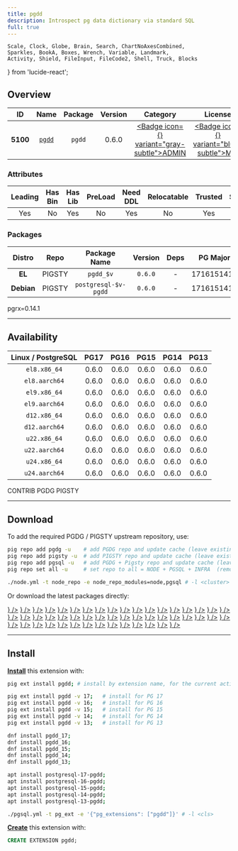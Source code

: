 ```yaml
---
title: pgdd
description: Introspect pg data dictionary via standard SQL
full: true
---
```


    Scale, Clock, Globe, Brain, Search, ChartNoAxesCombined,
    Sparkles, BookA, Boxes, Wrench, Variable, Landmark,
    Activity, Shield, FileInput, FileCode2, Shell, Truck, Blocks
} from 'lucide-react';

## Overview

| <TooltipIconButton tooltip="Extension unique identifier" side="top">ID</TooltipIconButton> | <TooltipIconButton tooltip="Extension name" side="top">Name</TooltipIconButton> | <TooltipIconButton tooltip="Package name for installation" side="top">Package</TooltipIconButton> | <TooltipIconButton tooltip="Latest available extension version" side="top">Version</TooltipIconButton> | <TooltipIconButton tooltip="Extension category" side="top">Category</TooltipIconButton> | <TooltipIconButton tooltip="Open source license" side="top">License</TooltipIconButton> | <TooltipIconButton tooltip="Programming language" side="top">Lang</TooltipIconButton> |
|:--------:|:--------:|:----------:|:--------------:|:---------------------------------------:|:------------------------------------------------------:|:----:|
| **5100** | [`pgdd`](https://github.com/rustprooflabs/pgdd) | `pgdd` | 0.6.0 | <a href="/ext/admin" className="no-underline"><Badge icon={<Landmark />} variant="gray-subtle">ADMIN</Badge></a> | <a href="/ext/list/license#mit" className="no-underline"><Badge icon={<Scale />} variant="blue-subtle">MIT</Badge></a> | <a href="/ext/list/lang#rust"><Badge icon={<FileCode2 />} variant="amber-subtle">Rust</Badge></a> |

### Attributes

| <TooltipIconButton tooltip="The Primary Leading extension in the Package" side="top">Leading</TooltipIconButton> | <TooltipIconButton tooltip="Contains binary utils" side="top">Has Bin</TooltipIconButton> | <TooltipIconButton tooltip="Contains .so shared library files" side="top">Has Lib</TooltipIconButton> | <TooltipIconButton tooltip="Requires preloading via shared_preload_libraries" side="top">PreLoad</TooltipIconButton> | <TooltipIconButton tooltip="Requires CREATE EXTENSION DDL command" side="top">Need DDL</TooltipIconButton> | <TooltipIconButton tooltip="Can be installed in any schema" side="top">Relocatable</TooltipIconButton> | <TooltipIconButton tooltip="Can be created by non-superuser" side="top">Trusted</TooltipIconButton> | <TooltipIconButton tooltip="Schemas used by this extension" side="top">Schemas</TooltipIconButton> |
|:-------:|:-------:|:-------:|:-------:|:--------:|:-----------:|:-------:|:-------:|
| Yes | No | Yes | No | Yes | No | Yes | `dd` |

### Packages

| <TooltipIconButton tooltip="Linux distribution family, EL or Debian" side="top">Distro</TooltipIconButton> | <TooltipIconButton tooltip="Package repository" side="top">Repo</TooltipIconButton> | <TooltipIconButton tooltip="The RPM/DEB Package Name Pattern (replace $v with real pg major)" side="top">Package Name</TooltipIconButton> | <TooltipIconButton tooltip="Latest package version" side="top">Version</TooltipIconButton> | <TooltipIconButton tooltip="RPM/DEB Package dependencies" side="top">Deps</TooltipIconButton> | <TooltipIconButton tooltip="Available in these PostgreSQL Major Versions" side="top">PG Major</TooltipIconButton> |
|:----------:|:--------:|:------------------------:|:-----------:|:------------:|:------------------:|
|   **EL**   | <Badge variant="amber-subtle"><span className="font-bold">PIGSTY</span></Badge> | `pgdd_$v` | `0.6.0` | - | <Badge variant="green-subtle">17</Badge><Badge variant="green-subtle">16</Badge><Badge variant="green-subtle">15</Badge><Badge variant="green-subtle">14</Badge><Badge variant="green-subtle">13</Badge> |
| **Debian** | <Badge variant="amber-subtle"><span className="font-bold">PIGSTY</span></Badge> | `postgresql-$v-pgdd` | `0.6.0` | - | <Badge variant="green-subtle">17</Badge><Badge variant="green-subtle">16</Badge><Badge variant="green-subtle">15</Badge><Badge variant="green-subtle">14</Badge><Badge variant="green-subtle">13</Badge> |


<Callout title="Comments" type="info">
    pgrx=0.14.1
</Callout>


------

## Availability

| <TooltipIconButton tooltip="Linux Distro Arch / PostgreSQL Major Version" side="top">Linux / PostgreSQL </TooltipIconButton> | **PG17** | **PG16** | **PG15** | **PG14** | **PG13** |
|:-----:|:-----:|:-----:|:-----:|:-----:|:-----:|
| `el8.x86_64` | <Badge variant="amber-subtle">0.6.0</Badge> | <Badge variant="amber-subtle">0.6.0</Badge> | <Badge variant="amber-subtle">0.6.0</Badge> | <Badge variant="amber-subtle">0.6.0</Badge> | <Badge variant="amber-subtle">0.6.0</Badge> |
| `el8.aarch64` | <Badge variant="amber-subtle">0.6.0</Badge> | <Badge variant="amber-subtle">0.6.0</Badge> | <Badge variant="amber-subtle">0.6.0</Badge> | <Badge variant="amber-subtle">0.6.0</Badge> | <Badge variant="amber-subtle">0.6.0</Badge> |
| `el9.x86_64` | <Badge variant="amber-subtle">0.6.0</Badge> | <Badge variant="amber-subtle">0.6.0</Badge> | <Badge variant="amber-subtle">0.6.0</Badge> | <Badge variant="amber-subtle">0.6.0</Badge> | <Badge variant="amber-subtle">0.6.0</Badge> |
| `el9.aarch64` | <Badge variant="amber-subtle">0.6.0</Badge> | <Badge variant="amber-subtle">0.6.0</Badge> | <Badge variant="amber-subtle">0.6.0</Badge> | <Badge variant="amber-subtle">0.6.0</Badge> | <Badge variant="amber-subtle">0.6.0</Badge> |
| `d12.x86_64` | <Badge variant="amber-subtle">0.6.0</Badge> | <Badge variant="amber-subtle">0.6.0</Badge> | <Badge variant="amber-subtle">0.6.0</Badge> | <Badge variant="amber-subtle">0.6.0</Badge> | <Badge variant="amber-subtle">0.6.0</Badge> |
| `d12.aarch64` | <Badge variant="amber-subtle">0.6.0</Badge> | <Badge variant="amber-subtle">0.6.0</Badge> | <Badge variant="amber-subtle">0.6.0</Badge> | <Badge variant="amber-subtle">0.6.0</Badge> | <Badge variant="amber-subtle">0.6.0</Badge> |
| `u22.x86_64` | <Badge variant="amber-subtle">0.6.0</Badge> | <Badge variant="amber-subtle">0.6.0</Badge> | <Badge variant="amber-subtle">0.6.0</Badge> | <Badge variant="amber-subtle">0.6.0</Badge> | <Badge variant="amber-subtle">0.6.0</Badge> |
| `u22.aarch64` | <Badge variant="amber-subtle">0.6.0</Badge> | <Badge variant="amber-subtle">0.6.0</Badge> | <Badge variant="amber-subtle">0.6.0</Badge> | <Badge variant="amber-subtle">0.6.0</Badge> | <Badge variant="amber-subtle">0.6.0</Badge> |
| `u24.x86_64` | <Badge variant="amber-subtle">0.6.0</Badge> | <Badge variant="amber-subtle">0.6.0</Badge> | <Badge variant="amber-subtle">0.6.0</Badge> | <Badge variant="amber-subtle">0.6.0</Badge> | <Badge variant="amber-subtle">0.6.0</Badge> |
| `u24.aarch64` | <Badge variant="amber-subtle">0.6.0</Badge> | <Badge variant="amber-subtle">0.6.0</Badge> | <Badge variant="amber-subtle">0.6.0</Badge> | <Badge variant="amber-subtle">0.6.0</Badge> | <Badge variant="amber-subtle">0.6.0</Badge> |

<Badge variant="green-subtle"><span className="font-black">CONTRIB</span></Badge> <Badge variant="blue-subtle"><span className="font-black">PGDG</span></Badge> <Badge variant="amber-subtle"><span className="font-black">PIGSTY</span></Badge>

------

## Download

To add the required PGDG / PIGSTY upstream repository, use:

```bash tab="pig"
pig repo add pgdg -u    # add PGDG repo and update cache (leave existing repos)
pig repo add pigsty -u  # add PIGSTY repo and update cache (leave existing repos)
pig repo add pgsql -u   # add PGDG + Pigsty repo and update cache (leave existing repos)
pig repo set all -u     # set repo to all = NODE + PGSQL + INFRA  (remove existing repos)
```
```bash tab="pigsty"
./node.yml -t node_repo -e node_repo_modules=node,pgsql # -l <cluster>
```

Or download the latest packages directly:

<Files>
    <Folder name="el8.x86_64">
        <a href="https://repo.pigsty.io/yum/pgsql/el8.x86_64/pgdd_17-0.6.0-1PIGSTY.el8.x86_64.rpm"><File name="pgdd_17-0.6.0-1PIGSTY.el8.x86_64.rpm" icon={<Package className="text-emerald-500" />} /></a>
        <a href="https://repo.pigsty.io/yum/pgsql/el8.x86_64/pgdd_16-0.6.0-1PIGSTY.el8.x86_64.rpm"><File name="pgdd_16-0.6.0-1PIGSTY.el8.x86_64.rpm" icon={<Package className="text-emerald-500" />} /></a>
        <a href="https://repo.pigsty.io/yum/pgsql/el8.x86_64/pgdd_15-0.6.0-1PIGSTY.el8.x86_64.rpm"><File name="pgdd_15-0.6.0-1PIGSTY.el8.x86_64.rpm" icon={<Package className="text-emerald-500" />} /></a>
        <a href="https://repo.pigsty.io/yum/pgsql/el8.x86_64/pgdd_14-0.6.0-1PIGSTY.el8.x86_64.rpm"><File name="pgdd_14-0.6.0-1PIGSTY.el8.x86_64.rpm" icon={<Package className="text-emerald-500" />} /></a>
        <a href="https://repo.pigsty.io/yum/pgsql/el8.x86_64/pgdd_13-0.6.0-1PIGSTY.el8.x86_64.rpm"><File name="pgdd_13-0.6.0-1PIGSTY.el8.x86_64.rpm" icon={<Package className="text-emerald-500" />} /></a>
    </Folder>
    <Folder name="el8.aarch64">
        <a href="https://repo.pigsty.io/yum/pgsql/el8.aarch64/pgdd_17-0.6.0-1PIGSTY.el8.aarch64.rpm"><File name="pgdd_17-0.6.0-1PIGSTY.el8.aarch64.rpm" icon={<Package className="text-orange-500" />} /></a>
        <a href="https://repo.pigsty.io/yum/pgsql/el8.aarch64/pgdd_16-0.6.0-1PIGSTY.el8.aarch64.rpm"><File name="pgdd_16-0.6.0-1PIGSTY.el8.aarch64.rpm" icon={<Package className="text-orange-500" />} /></a>
        <a href="https://repo.pigsty.io/yum/pgsql/el8.aarch64/pgdd_15-0.6.0-1PIGSTY.el8.aarch64.rpm"><File name="pgdd_15-0.6.0-1PIGSTY.el8.aarch64.rpm" icon={<Package className="text-orange-500" />} /></a>
        <a href="https://repo.pigsty.io/yum/pgsql/el8.aarch64/pgdd_14-0.6.0-1PIGSTY.el8.aarch64.rpm"><File name="pgdd_14-0.6.0-1PIGSTY.el8.aarch64.rpm" icon={<Package className="text-orange-500" />} /></a>
        <a href="https://repo.pigsty.io/yum/pgsql/el8.aarch64/pgdd_13-0.6.0-1PIGSTY.el8.aarch64.rpm"><File name="pgdd_13-0.6.0-1PIGSTY.el8.aarch64.rpm" icon={<Package className="text-orange-500" />} /></a>
    </Folder>
    <Folder name="el9.x86_64">
        <a href="https://repo.pigsty.io/yum/pgsql/el9.x86_64/pgdd_17-0.6.0-1PIGSTY.el9.x86_64.rpm"><File name="pgdd_17-0.6.0-1PIGSTY.el9.x86_64.rpm" icon={<Package className="text-emerald-500" />} /></a>
        <a href="https://repo.pigsty.io/yum/pgsql/el9.x86_64/pgdd_16-0.6.0-1PIGSTY.el9.x86_64.rpm"><File name="pgdd_16-0.6.0-1PIGSTY.el9.x86_64.rpm" icon={<Package className="text-emerald-500" />} /></a>
        <a href="https://repo.pigsty.io/yum/pgsql/el9.x86_64/pgdd_15-0.6.0-1PIGSTY.el9.x86_64.rpm"><File name="pgdd_15-0.6.0-1PIGSTY.el9.x86_64.rpm" icon={<Package className="text-emerald-500" />} /></a>
        <a href="https://repo.pigsty.io/yum/pgsql/el9.x86_64/pgdd_14-0.6.0-1PIGSTY.el9.x86_64.rpm"><File name="pgdd_14-0.6.0-1PIGSTY.el9.x86_64.rpm" icon={<Package className="text-emerald-500" />} /></a>
        <a href="https://repo.pigsty.io/yum/pgsql/el9.x86_64/pgdd_13-0.6.0-1PIGSTY.el9.x86_64.rpm"><File name="pgdd_13-0.6.0-1PIGSTY.el9.x86_64.rpm" icon={<Package className="text-emerald-500" />} /></a>
    </Folder>
    <Folder name="el9.aarch64">
        <a href="https://repo.pigsty.io/yum/pgsql/el9.aarch64/pgdd_17-0.6.0-1PIGSTY.el9.aarch64.rpm"><File name="pgdd_17-0.6.0-1PIGSTY.el9.aarch64.rpm" icon={<Package className="text-orange-500" />} /></a>
        <a href="https://repo.pigsty.io/yum/pgsql/el9.aarch64/pgdd_16-0.6.0-1PIGSTY.el9.aarch64.rpm"><File name="pgdd_16-0.6.0-1PIGSTY.el9.aarch64.rpm" icon={<Package className="text-orange-500" />} /></a>
        <a href="https://repo.pigsty.io/yum/pgsql/el9.aarch64/pgdd_15-0.6.0-1PIGSTY.el9.aarch64.rpm"><File name="pgdd_15-0.6.0-1PIGSTY.el9.aarch64.rpm" icon={<Package className="text-orange-500" />} /></a>
        <a href="https://repo.pigsty.io/yum/pgsql/el9.aarch64/pgdd_14-0.6.0-1PIGSTY.el9.aarch64.rpm"><File name="pgdd_14-0.6.0-1PIGSTY.el9.aarch64.rpm" icon={<Package className="text-orange-500" />} /></a>
        <a href="https://repo.pigsty.io/yum/pgsql/el9.aarch64/pgdd_13-0.6.0-1PIGSTY.el9.aarch64.rpm"><File name="pgdd_13-0.6.0-1PIGSTY.el9.aarch64.rpm" icon={<Package className="text-orange-500" />} /></a>
    </Folder>
    <Folder name="d12.x86_64">
        <a href="https://repo.pigsty.io/apt/pgsql/bookworm/pool/main/p/pgdd/postgresql-17-pgdd_0.6.0-1PIGSTY~bookworm_amd64.deb"><File name="postgresql-17-pgdd_0.6.0-1PIGSTY~bookworm_amd64.deb" icon={<Box className="text-emerald-500" />} /></a>
        <a href="https://repo.pigsty.io/apt/pgsql/bookworm/pool/main/p/pgdd/postgresql-16-pgdd_0.6.0-1PIGSTY~bookworm_amd64.deb"><File name="postgresql-16-pgdd_0.6.0-1PIGSTY~bookworm_amd64.deb" icon={<Box className="text-emerald-500" />} /></a>
        <a href="https://repo.pigsty.io/apt/pgsql/bookworm/pool/main/p/pgdd/postgresql-15-pgdd_0.6.0-1PIGSTY~bookworm_amd64.deb"><File name="postgresql-15-pgdd_0.6.0-1PIGSTY~bookworm_amd64.deb" icon={<Box className="text-emerald-500" />} /></a>
        <a href="https://repo.pigsty.io/apt/pgsql/bookworm/pool/main/p/pgdd/postgresql-14-pgdd_0.6.0-1PIGSTY~bookworm_amd64.deb"><File name="postgresql-14-pgdd_0.6.0-1PIGSTY~bookworm_amd64.deb" icon={<Box className="text-emerald-500" />} /></a>
        <a href="https://repo.pigsty.io/apt/pgsql/bookworm/pool/main/p/pgdd/postgresql-13-pgdd_0.6.0-1PIGSTY~bookworm_amd64.deb"><File name="postgresql-13-pgdd_0.6.0-1PIGSTY~bookworm_amd64.deb" icon={<Box className="text-emerald-500" />} /></a>
    </Folder>
    <Folder name="d12.aarch64">
        <a href="https://repo.pigsty.io/apt/pgsql/bookworm/pool/main/p/pgdd/postgresql-17-pgdd_0.6.0-1PIGSTY~bookworm_arm64.deb"><File name="postgresql-17-pgdd_0.6.0-1PIGSTY~bookworm_arm64.deb" icon={<Box className="text-orange-500" />} /></a>
        <a href="https://repo.pigsty.io/apt/pgsql/bookworm/pool/main/p/pgdd/postgresql-16-pgdd_0.6.0-1PIGSTY~bookworm_arm64.deb"><File name="postgresql-16-pgdd_0.6.0-1PIGSTY~bookworm_arm64.deb" icon={<Box className="text-orange-500" />} /></a>
        <a href="https://repo.pigsty.io/apt/pgsql/bookworm/pool/main/p/pgdd/postgresql-15-pgdd_0.6.0-1PIGSTY~bookworm_arm64.deb"><File name="postgresql-15-pgdd_0.6.0-1PIGSTY~bookworm_arm64.deb" icon={<Box className="text-orange-500" />} /></a>
        <a href="https://repo.pigsty.io/apt/pgsql/bookworm/pool/main/p/pgdd/postgresql-14-pgdd_0.6.0-1PIGSTY~bookworm_arm64.deb"><File name="postgresql-14-pgdd_0.6.0-1PIGSTY~bookworm_arm64.deb" icon={<Box className="text-orange-500" />} /></a>
        <a href="https://repo.pigsty.io/apt/pgsql/bookworm/pool/main/p/pgdd/postgresql-13-pgdd_0.6.0-1PIGSTY~bookworm_arm64.deb"><File name="postgresql-13-pgdd_0.6.0-1PIGSTY~bookworm_arm64.deb" icon={<Box className="text-orange-500" />} /></a>
    </Folder>
    <Folder name="u22.x86_64">
        <a href="https://repo.pigsty.io/apt/pgsql/jammy/pool/main/p/pgdd/postgresql-17-pgdd_0.6.0-1PIGSTY~jammy_amd64.deb"><File name="postgresql-17-pgdd_0.6.0-1PIGSTY~jammy_amd64.deb" icon={<Box className="text-emerald-500" />} /></a>
        <a href="https://repo.pigsty.io/apt/pgsql/jammy/pool/main/p/pgdd/postgresql-16-pgdd_0.6.0-1PIGSTY~jammy_amd64.deb"><File name="postgresql-16-pgdd_0.6.0-1PIGSTY~jammy_amd64.deb" icon={<Box className="text-emerald-500" />} /></a>
        <a href="https://repo.pigsty.io/apt/pgsql/jammy/pool/main/p/pgdd/postgresql-15-pgdd_0.6.0-1PIGSTY~jammy_amd64.deb"><File name="postgresql-15-pgdd_0.6.0-1PIGSTY~jammy_amd64.deb" icon={<Box className="text-emerald-500" />} /></a>
        <a href="https://repo.pigsty.io/apt/pgsql/jammy/pool/main/p/pgdd/postgresql-14-pgdd_0.6.0-1PIGSTY~jammy_amd64.deb"><File name="postgresql-14-pgdd_0.6.0-1PIGSTY~jammy_amd64.deb" icon={<Box className="text-emerald-500" />} /></a>
        <a href="https://repo.pigsty.io/apt/pgsql/jammy/pool/main/p/pgdd/postgresql-13-pgdd_0.6.0-1PIGSTY~jammy_amd64.deb"><File name="postgresql-13-pgdd_0.6.0-1PIGSTY~jammy_amd64.deb" icon={<Box className="text-emerald-500" />} /></a>
    </Folder>
    <Folder name="u22.aarch64">
        <a href="https://repo.pigsty.io/apt/pgsql/jammy/pool/main/p/pgdd/postgresql-17-pgdd_0.6.0-1PIGSTY~jammy_arm64.deb"><File name="postgresql-17-pgdd_0.6.0-1PIGSTY~jammy_arm64.deb" icon={<Box className="text-orange-500" />} /></a>
        <a href="https://repo.pigsty.io/apt/pgsql/jammy/pool/main/p/pgdd/postgresql-16-pgdd_0.6.0-1PIGSTY~jammy_arm64.deb"><File name="postgresql-16-pgdd_0.6.0-1PIGSTY~jammy_arm64.deb" icon={<Box className="text-orange-500" />} /></a>
        <a href="https://repo.pigsty.io/apt/pgsql/jammy/pool/main/p/pgdd/postgresql-15-pgdd_0.6.0-1PIGSTY~jammy_arm64.deb"><File name="postgresql-15-pgdd_0.6.0-1PIGSTY~jammy_arm64.deb" icon={<Box className="text-orange-500" />} /></a>
        <a href="https://repo.pigsty.io/apt/pgsql/jammy/pool/main/p/pgdd/postgresql-14-pgdd_0.6.0-1PIGSTY~jammy_arm64.deb"><File name="postgresql-14-pgdd_0.6.0-1PIGSTY~jammy_arm64.deb" icon={<Box className="text-orange-500" />} /></a>
        <a href="https://repo.pigsty.io/apt/pgsql/jammy/pool/main/p/pgdd/postgresql-13-pgdd_0.6.0-1PIGSTY~jammy_arm64.deb"><File name="postgresql-13-pgdd_0.6.0-1PIGSTY~jammy_arm64.deb" icon={<Box className="text-orange-500" />} /></a>
    </Folder>
    <Folder name="u24.x86_64">
        <a href="https://repo.pigsty.io/apt/pgsql/noble/pool/main/p/pgdd/postgresql-17-pgdd_0.6.0-1PIGSTY~noble_amd64.deb"><File name="postgresql-17-pgdd_0.6.0-1PIGSTY~noble_amd64.deb" icon={<Box className="text-emerald-500" />} /></a>
        <a href="https://repo.pigsty.io/apt/pgsql/noble/pool/main/p/pgdd/postgresql-16-pgdd_0.6.0-1PIGSTY~noble_amd64.deb"><File name="postgresql-16-pgdd_0.6.0-1PIGSTY~noble_amd64.deb" icon={<Box className="text-emerald-500" />} /></a>
        <a href="https://repo.pigsty.io/apt/pgsql/noble/pool/main/p/pgdd/postgresql-15-pgdd_0.6.0-1PIGSTY~noble_amd64.deb"><File name="postgresql-15-pgdd_0.6.0-1PIGSTY~noble_amd64.deb" icon={<Box className="text-emerald-500" />} /></a>
        <a href="https://repo.pigsty.io/apt/pgsql/noble/pool/main/p/pgdd/postgresql-14-pgdd_0.6.0-1PIGSTY~noble_amd64.deb"><File name="postgresql-14-pgdd_0.6.0-1PIGSTY~noble_amd64.deb" icon={<Box className="text-emerald-500" />} /></a>
        <a href="https://repo.pigsty.io/apt/pgsql/noble/pool/main/p/pgdd/postgresql-13-pgdd_0.6.0-1PIGSTY~noble_amd64.deb"><File name="postgresql-13-pgdd_0.6.0-1PIGSTY~noble_amd64.deb" icon={<Box className="text-emerald-500" />} /></a>
    </Folder>
    <Folder name="u24.aarch64">
        <a href="https://repo.pigsty.io/apt/pgsql/noble/pool/main/p/pgdd/postgresql-17-pgdd_0.6.0-1PIGSTY~noble_arm64.deb"><File name="postgresql-17-pgdd_0.6.0-1PIGSTY~noble_arm64.deb" icon={<Box className="text-orange-500" />} /></a>
        <a href="https://repo.pigsty.io/apt/pgsql/noble/pool/main/p/pgdd/postgresql-16-pgdd_0.6.0-1PIGSTY~noble_arm64.deb"><File name="postgresql-16-pgdd_0.6.0-1PIGSTY~noble_arm64.deb" icon={<Box className="text-orange-500" />} /></a>
        <a href="https://repo.pigsty.io/apt/pgsql/noble/pool/main/p/pgdd/postgresql-15-pgdd_0.6.0-1PIGSTY~noble_arm64.deb"><File name="postgresql-15-pgdd_0.6.0-1PIGSTY~noble_arm64.deb" icon={<Box className="text-orange-500" />} /></a>
        <a href="https://repo.pigsty.io/apt/pgsql/noble/pool/main/p/pgdd/postgresql-14-pgdd_0.6.0-1PIGSTY~noble_arm64.deb"><File name="postgresql-14-pgdd_0.6.0-1PIGSTY~noble_arm64.deb" icon={<Box className="text-orange-500" />} /></a>
        <a href="https://repo.pigsty.io/apt/pgsql/noble/pool/main/p/pgdd/postgresql-13-pgdd_0.6.0-1PIGSTY~noble_arm64.deb"><File name="postgresql-13-pgdd_0.6.0-1PIGSTY~noble_arm64.deb" icon={<Box className="text-orange-500" />} /></a>
    </Folder>
</Files>

------

## Install

[**Install**](/docs/pgsql/extension/install) this extension with:

```bash tab="pig"
pig ext install pgdd; # install by extension name, for the current active PG version

pig ext install pgdd -v 17;   # install for PG 17
pig ext install pgdd -v 16;   # install for PG 16
pig ext install pgdd -v 15;   # install for PG 15
pig ext install pgdd -v 14;   # install for PG 14
pig ext install pgdd -v 13;   # install for PG 13
```
```bash tab="yum" 
dnf install pgdd_17;
dnf install pgdd_16;
dnf install pgdd_15;
dnf install pgdd_14;
dnf install pgdd_13;
```
```bash tab="apt" 
apt install postgresql-17-pgdd;
apt install postgresql-16-pgdd;
apt install postgresql-15-pgdd;
apt install postgresql-14-pgdd;
apt install postgresql-13-pgdd;
```
```bash tab="ansible"
./pgsql.yml -t pg_ext -e '{"pg_extensions": ["pgdd"]}' # -l <cls>
```

[**Create**](/docs/pgsql/extension/create) this extension with:

```sql
CREATE EXTENSION pgdd;
```


